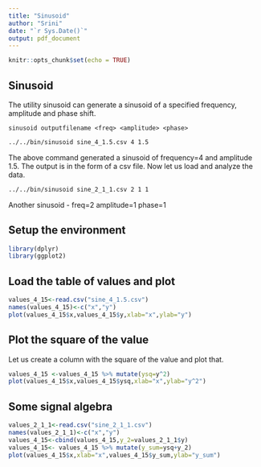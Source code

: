 ```yaml
---
title: "Sinusoid"
author: "Srini"
date: "`r Sys.Date()`"
output: pdf_document
---
```


```r
knitr::opts_chunk$set(echo = TRUE)
```

## Sinusoid

The utility sinusoid can generate a sinusoid of a specified frequency, amplitude and phase shift.

```
sinusoid outputfilename <freq> <amplitude> <phase>
```

```bash
../../bin/sinusoid sine_4_1.5.csv 4 1.5
```
The above command generated a sinusoid of frequency=4 and amplitude 1.5. The output is in the form of a csv file. Now let us load and analyze the data.


```bash
../../bin/sinusoid sine_2_1_1.csv 2 1 1
```
Another sinusoid - freq=2 amplitude=1 phase=1

## Setup the environment
```r
library(dplyr)
library(ggplot2)
```
\newpage

## Load the table of values and plot

```r
values_4_15<-read.csv("sine_4_1.5.csv")
names(values_4_15)<-c("x","y")
plot(values_4_15$x,values_4_15$y,xlab="x",ylab="y")
```
\newpage

## Plot the square of the value

Let us create a column with the square of the value and plot that.
```r
values_4_15 <-values_4_15 %>% mutate(ysq=y^2)
plot(values_4_15$x,values_4_15$ysq,xlab="x",ylab="y^2")
```

\newpage

## Some signal algebra

```r
values_2_1_1<-read.csv("sine_2_1_1.csv")
names(values_2_1_1)<-c("x","y")
values_4_15<-cbind(values_4_15,y_2=values_2_1_1$y)
values_4_15<- values_4_15 %>% mutate(y_sum=ysq+y_2)
plot(values_4_15$x,xlab="x",values_4_15$y_sum,ylab="y_sum")
```

